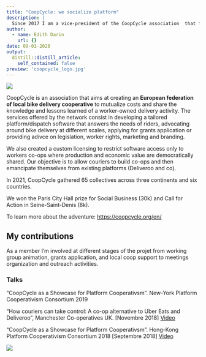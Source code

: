 ```yaml
---
title: "CoopCycle: we socialize platform"
description: |
  Since 2017 I am a vice-president of the CoopCycle association  that fights for fair working rights in the bike delivery sector.
author:
  - name: Edith Darin
    url: {}
date: 09-01-2020
output:
  distill::distill_article:
    self_contained: false
preview: 'coopcycle_logo.jpg'
---
```


![](homepage-banner.jpg)

CoopCycle is an association that aims at creating an **European federation of local bike delivery cooperative** to mutualize costs and share the knowledge and lessons learned of a worker-owned delivery activity. The services offered by the network consist in developing a tailored platform/dispatch software that answers the needs of riders, advocating around bike delivery at different scales, applying for grants application or providing adivce on legislation, worker rights, marketing and branding.

We also created a custom licensing to restrict software access only to workers co-ops where production and economic value are democratically shared. Our objective is to allow couriers to build co-ops and then emancipate themselves from existing platforms (Deliveroo and co).

In 2021, CoopCycle gathered 65 collectives across three continents and six countries.

We won the Paris City Hall prize for Social Business (30k) and Call for Action in Seine-Saint-Denis (8k).

To learn more about the adventure: <https://coopcycle.org/en/>

## My contributions

As a member I'm involved at different stages of the projet from working group animation, grants application, and local coop support to meetings organization and outreach activities.

### Talks

"CoopCycle as a Showcase for Platform Cooperativsm". New-York Platform Cooperativism Consortium 2019

"How couriers can take control: A co-op alternative to Uber Eats and Deliveroo", Manchester Co-operatives UK. [Novembre 2018] [Video](https://www.youtube.com/watch?v=qB3nTICTDig&feature=youtu.be&t=566)

"CoopCycle as a Showcase for Platform Cooperativsm". Hong-Kong Platform Cooperativism Consortium 2018 [Septembre 2018] [Video](https://www.youtube.com/watch?v=OCHMLAjogzU)

![](platformcoopNY.jpg)
